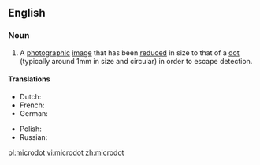 ==English==
{{wikipedia}}

===Noun===
{{en-noun}}

# A [[photographic]] [[image]] that has been [[reduce]]d in size to that of a [[dot]] (typically around 1mm in size and circular) in order to escape detection.

====Translations====
{{trans-top|image that has been reduced in size to that of a dot}}
* Dutch: {{t-|nl|microdot}}
* French: {{t-|fr|micropoint}}
* German: {{t-|de|Mikropunkt}}
{{trans-mid}}
* Polish: {{t-|pl|mikrokropka}}
* Russian: {{t-|ru|микроточка}}
{{trans-bottom}}

[[pl:microdot]]
[[vi:microdot]]
[[zh:microdot]]